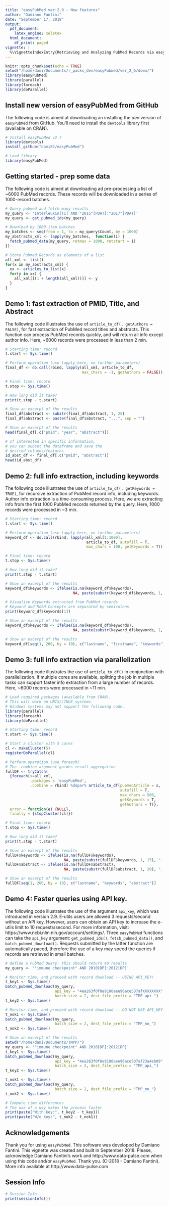 ```yaml
---
title: "easyPubMed ver:2.9 - New features"
author: "Damiano Fantini"
date: "September 17, 2018"
output:
  pdf_document:
    latex_engine: xelatex
  html_document:
    df_print: paged
vignette: |
  %\VignetteIndexEntry{Retrieving and Analyzing PubMed Records via easyPubMed} %\VignetteEngine{knitr::rmarkdown} %\usepackage[utf8]{inputenc}
---
```


```r
knitr::opts_chunk$set(echo = TRUE)
setwd("/home/dami/Documents/r_packs_dev/easyPubmed/ver_2_6/down/")
library(easyPubMed)
library(parallel)
library(foreach)
library(doParallel)
```

## Install new version of easyPubMed from GitHub

The following code is aimed at downloading an installing the *dev* version of `easyPubMed` from GitHub. You'll need to install the `devtools` library first (available on CRAN).
```r
# Install easyPubMed v2.7
library(devtools)
install_github("dami82/easyPubMed")

# Load library
library(easyPubMed)
```

## Getting started - prep some data

The following code is aimed at downloading ad pre-processing a list of ~6000 PubMed records. These records will be downloaded in a series of 1000-record batches.
```r
# Query pubmed and fetch many results
my_query <- 'Interleukin[TI] AND "2015"[PDAT]:"2017"[PDAT]'
my_query <- get_pubmed_ids(my_query)

# Download by 1000-item batches
my_batches <- seq(from = 1, to = my_query$Count, by = 1000)
my_abstracts_xml <- lapply(my_batches,  function(i) {
  fetch_pubmed_data(my_query, retmax = 1000, retstart = i)  
})

# Store Pubmed Records as elements of a list
all_xml <- list()
for(x in my_abstracts_xml) {
  xx <- articles_to_list(x)
  for(y in xx) {
    all_xml[[(1 + length(all_xml))]] <- y
  }  
}
```

## Demo 1: fast extraction of PMID, Title, and Abstract

The following code illustrates the use of `article_to_df(, getAuthors = FALSE)`, for fast extraction of PubMed record titles and abstracts. This function can process PubMed records quickly, and will return all info except author info. Here, ~6000 records were processed in less than 2 min.

```r
# Starting time: record
t.start <- Sys.time()

# Perform operation (use lapply here, no further parameters)
final_df <- do.call(rbind, lapply(all_xml, article_to_df, 
                                  max_chars = -1, getAuthors = FALSE))

# Final time: record
t.stop <- Sys.time()

# How long did it take?
print(t.stop - t.start)
```
```r
# Show an excerpt of the results
final_df$abstract <- substr(final_df$abstract, 1, 25)
final_df$abstract <- paste(final_df$abstract, "...", sep = "")
```
```r
# Show an excerpt of the results
head(final_df[,c("pmid", "year", "abstract")])

# If interested in specific information,
# you can subset the dataframe and save the
# desired columns/features
id_abst_df <- final_df[,c("pmid", "abstract")]
head(id_abst_df)
```

## Demo 2: full info extraction, including keywords

The following code illustrates the use of `article_to_df(, getKeywords = TRUE)`, for recursive extraction of PubMed record info, including keywords. Author info extraction is a time-consuming process. Here, we are extracting info from the first 1000 PubMed records returned by the query. Here, 1000 records were processed in ~3 min.

```r
# Starting time: record
t.start <- Sys.time()

# Perform operation (use lapply here, no further parameters)
keyword_df <- do.call(rbind, lapply(all_xml[1:1000], 
                                    article_to_df, autofill = T, 
                                    max_chars = 100, getKeywords = T))

# Final time: record
t.stop <- Sys.time()

# How long did it take?
print(t.stop - t.start)
```
```r
# Show an excerpt of the results
keyword_df$keywords <- ifelse(is.na(keyword_df$keywords), 
                              NA, paste(substr(keyword_df$keywords, 1, 100), "...", sep = ""))
```
```r
# Visualize Keywords extracted from PubMed records
# Keyword and MeSH Concepts are separated by semicolons
print(keyword_df$keywords[1])
```
```r
# Show an excerpt of the results
keyword_df$keywords <- ifelse(is.na(keyword_df$keywords), 
                              NA, paste(substr(keyword_df$keywords, 1, 30), "...", sep = ""))
```
```r
# Show an excerpt of the results
keyword_df[seq(1, 200, by = 10), c("lastname", "firstname", "keywords")]
```

## Demo 3: full info extraction via parallelization

The following code illustrates the use of `article_to_df()` in conjunction with parallelization. If multiple cores are available, splitting the job in multiple tasks can support faster info extraction from a large number of records. Here, ~6000 records were processed in ~11 min.

```r
# Load required packages (available from CRAN).
# This will work on UNIX/LINUX systems. 
# Windows systems may not support the following code.
library(parallel)
library(foreach)
library(doParallel)

# Starting time: record
t.start <- Sys.time()

# Start a cluster with 5 cores
cl <- makeCluster(5)
registerDoParallel(cl)

# Perform operation (use foreach)
# The .combine argument guides result aggregation
fullDF <- tryCatch(
  {foreach(x=all_xml, 
           .packages = 'easyPubMed',
           .combine = rbind) %dopar% article_to_df(pubmedArticle = x, 
                                                   autofill = T, 
                                                   max_chars = 500, 
                                                   getKeywords = T, 
                                                   getAuthors = T)}, 
  error = function(e) {NULL},
  finally = {stopCluster(cl)})

# Final time: record
t.stop <- Sys.time()

# How long did it take?
print(t.stop - t.start)
```
```r
# Show an excerpt of the results
fullDF$keywords <- ifelse(is.na(fullDF$keywords), 
                          NA, paste(substr(fullDF$keywords, 1, 15), "...", sep = ""))
fullDF$abstract <- ifelse(is.na(fullDF$abstract), 
                          NA, paste(substr(fullDF$abstract, 1, 20), "...", sep = ""))
```
```r
# Show an excerpt of the results
fullDF[seq(1, 200, by = 10), c("lastname", "keywords", "abstract")]
```

## Demo 4: Faster queries using API key.

The following code illustrates the use of the argument `api_key`, which was introduced in version 2.9. E-utils users are allowed 3 requests/second without an API key. However, users can obtain an API key to increase the e-utils limit to 10 requests/second. For more information, visit: https://www.ncbi.nlm.nih.gov/account/settings/. Three `easyPubMed` functions can take the `api_key` argument: `get_pubmed_ids()`, `fetch_pubmed_data()`, and `batch_pubmed_download()`. Requests submitted by the latter function are automatically paced, therefore the use of a key may speed the queries if records are retrieved in small batches.

```r
# define a PubMed Query: this should return 40 results
my_query <- '"immune checkpoint" AND 2010[DP]:2012[DP]'

# Monitor time, and proceed with record download -- USING API_KEY!
t_key1 <- Sys.time()
batch_pubmed_download(my_query, 
                      api_key = "4ea263f0f8e9108aee96ace507afXXXXXXXX", 
                      batch_size = 2, dest_file_prefix = "TMP_api_")
t_key2 <- Sys.time()

# Monitor time, and proceed with record download -- DO NOT USE API_KEY!
t_nok1 <- Sys.time()
batch_pubmed_download(my_query, 
                      batch_size = 2, dest_file_prefix = "TMP_no_")
t_nok2 <- Sys.time()
```

```r
# Show an excerpt of the results
setwd("/home/dami/Documents/TMPP/")
my_query <- '"immune checkpoint" AND 2010[DP]:2012[DP]'
t_key1 <- Sys.time()
batch_pubmed_download(my_query, 
                      api_key = "4ea263f0f8e9108aee96ace507af23a4eb09", 
                      batch_size = 2, dest_file_prefix = "TMP_api_")
t_key2 <- Sys.time()

t_nok1 <- Sys.time()
batch_pubmed_download(my_query, 
                      batch_size = 2, dest_file_prefix = "TMP_no_")
t_nok2 <- Sys.time()

```

```r
# Compute time differences
# The use of a key makes the process faster
print(paste("With key:", t_key2 - t_key1))
print(paste("W/o key:", t_nok2 - t_nok1))
```

## Acknowledgements
Thank you for using `easyPubMed`. This software was developed by Damiano Fantini. This vignette was created and built in September 2018. Please, acknowledge Damiano Fantini's work and http://www.data-pulse.com when using this code and/or `easyPubMed`. Thank you. (C-2018 - Damiano Fantini). More info available at http://www.data-pulse.com

## Session Info

```r
# Session Info
print(sessionInfo())
```


